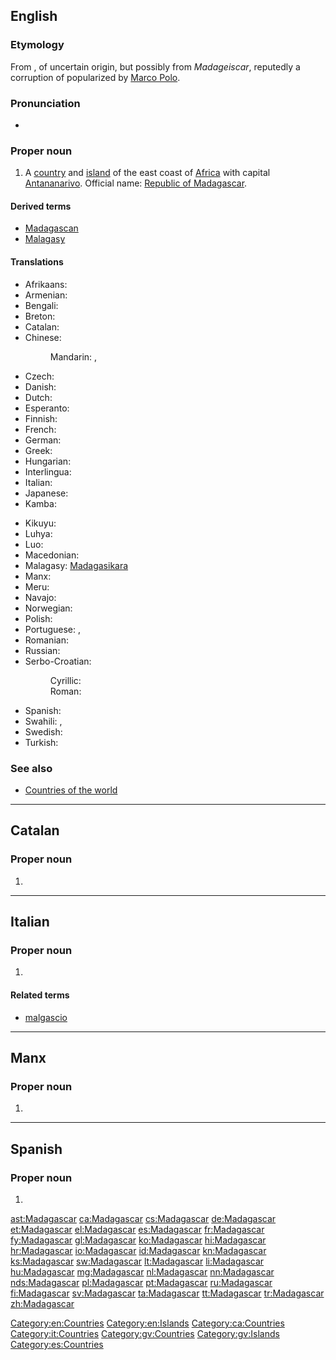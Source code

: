 ==English==
{{wikipedia}}

===Etymology===
From {{etyl|frm}} {{term|Madagascar|lang=fr}}, of uncertain origin, but possibly from ''Madageiscar'', reputedly a corruption of {{w|Mogadishu}} popularized by [[Marco Polo]].

===Pronunciation===
* {{a|UK}} {{IPA|/madəˈɡaskə/}}

===Proper noun===
{{en-proper noun}}

# A [[country]] and [[island]] of the east coast of [[Africa]] with capital [[Antananarivo]]. Official name: [[Republic of Madagascar]].

====Derived terms====
* [[Madagascan]]
* [[Malagasy]]

====Translations====
{{trans-top|country in Southern Africa}}
* Afrikaans: {{t-|af|Madagaskar|xs=Afrikaans}}
* Armenian: {{t-|hy|Մադագասկար|tr=Madagaskar}}
* Bengali: {{t-|bn|মাদাগাস্কার}}
* Breton: {{t-|br|Madagaskar}}
* Catalan: {{t+|ca|Madagascar|m}}
* Chinese:
*: Mandarin: {{t-|cmn|馬達加斯加|sc=Hani}}, {{t-|cmn|马达加斯加|tr=Mǎdájiāsījiā|sc=Hani}}
* Czech: {{t+|cs|Madagaskar|m}}
* Danish: {{t-|da|Madagaskar}}
* Dutch: {{t+|nl|Madagaskar}}
* Esperanto: {{t-|eo|Madagaskaro|xs=Esperanto}}
* Finnish: {{t+|fi|Madagaskar}}
* French: {{t+|fr|Madagascar}}
* German: {{t+|de|Madagaskar}}
* Greek: {{t+|el|Μαδαγασκάρη|f|tr=Madagaskári}}
* Hungarian: {{t+|hu|Madagaszkár}}
* Interlingua: {{t-|ia|Madagascar}}
* Italian: {{t-|it|Madagascar|m}}
* Japanese: {{t-|ja|マダガスカル|tr=madagasukaru}}
* Kamba: {{tø|kam|Madagaska}}
{{trans-mid}}
* Kikuyu: {{tø|ki|Madagaska}}
* Luhya: {{tø|luy|Madagaska}}
* Luo: {{tø|luo|Madagaska}}
* Macedonian: {{t-|mk|Мадагаскар|m|tr=Madagáskar}}
* Malagasy: [[Madagasikara]]
* Manx: {{t-|gv|Madagascar|xs=Manx}}
* Meru: {{tø|mer|Madagaska}}
* Navajo: {{tø|nv|Mada'géésgáá}}
* Norwegian: {{t+|no|Madagaskar}}
* Polish: {{t+|pl|Madagaskar}}
* Portuguese: {{t+|pt|Madagáscar}} {{qualifier|Portugal}}, {{t+|pt|Madagascar}} {{qualifier|Brazil}}
* Romanian: {{t-|ro|Madagascar|n}}
* Russian: {{t+|ru|Мадагаскар|tr=Madagaskár}}
* Serbo-Croatian:
*: Cyrillic: {{t-|sh|Мадагаскар|m}}
*: Roman: {{t-|sh|Madagaskar|m}}
* Spanish: {{t+|es|Madagascar}}
* Swahili: {{t+|sw|Bukini|xs=Swahili}}, {{t-|sw|Madagaska}}
* Swedish: {{t+|sv|Madagaskar}}
* Turkish: {{t+|tr|Madagaskar}}
{{trans-bottom}}

===See also===
* [[Appendix:Countries of the world|Countries of the world]]

[[Category:en:Countries]]
[[Category:en:Islands]]

----

==Catalan==
{{wikipedia|lang=ca}}

===Proper noun===
{{ca-proper noun|m}}

# {{l|en|Madagascar}}

[[Category:ca:Countries]]

----

==Italian==
{{wikipedia|lang=it}}

===Proper noun===
{{it-proper noun|g=m}}

# {{l|en|Madagascar}}

====Related terms====
* [[malgascio]]

[[Category:it:Countries]]

----

==Manx==

===Proper noun===
{{head|gv|proper noun|g=m}}

# {{l|en|Madagascar}}

[[Category:gv:Countries]]
[[Category:gv:Islands]]

----

==Spanish==
{{wikipedia|lang=es}}

===Proper noun===
{{es-proper noun}}

# {{l|en|Madagascar}}

[[Category:es:Countries]]

[[ast:Madagascar]]
[[ca:Madagascar]]
[[cs:Madagascar]]
[[de:Madagascar]]
[[et:Madagascar]]
[[el:Madagascar]]
[[es:Madagascar]]
[[fr:Madagascar]]
[[fy:Madagascar]]
[[gl:Madagascar]]
[[ko:Madagascar]]
[[hi:Madagascar]]
[[hr:Madagascar]]
[[io:Madagascar]]
[[id:Madagascar]]
[[kn:Madagascar]]
[[ks:Madagascar]]
[[sw:Madagascar]]
[[lt:Madagascar]]
[[li:Madagascar]]
[[hu:Madagascar]]
[[mg:Madagascar]]
[[nl:Madagascar]]
[[nn:Madagascar]]
[[nds:Madagascar]]
[[pl:Madagascar]]
[[pt:Madagascar]]
[[ru:Madagascar]]
[[fi:Madagascar]]
[[sv:Madagascar]]
[[ta:Madagascar]]
[[tt:Madagascar]]
[[tr:Madagascar]]
[[zh:Madagascar]]